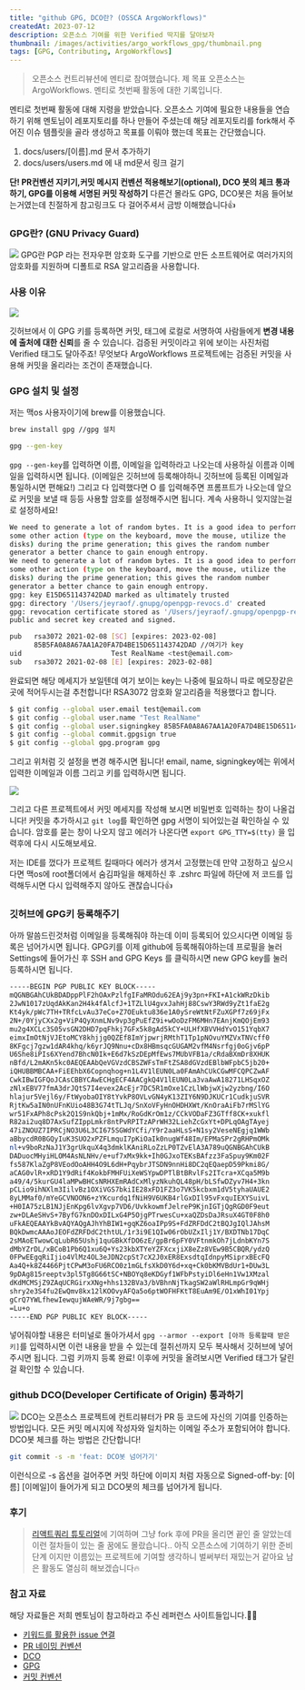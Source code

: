 ```yaml
---
title: "github GPG, DCO란? (OSSCA ArgoWorkflows)"
createdAt: 2023-07-12
description: 오픈소스 기여를 위한 Verified 딱지를 달아보자
thumbnail: /images/activities/argo_workflows_gpg/thumbnail.png
tags: [GPG, Contributing, ArgoWorkflows]
---
```


> 오픈소스 컨트리뷰션에 멘티로 참여했습니다. 제 목표 오픈소스는 ArgoWorkflows.
멘티로 첫번째 활동에 대한 기록입니다.

멘티로 첫번째 활동에 대해 지령을 받았습니다. 오픈소스 기여에 필요한 내용들을 연습하기 위해 멘토님이 레포지토리를 하나 만들어 주셨는데 해당 레포지토리를 fork해서 주어진 이슈 템플릿을 골라 생성하고 목표를 이뤄야 했는데 목표는 간단했습니다.

1. docs/users/[이름].md 문서 추가하기
2. docs/users/users.md 에 내 md문서 링크 걸기

**단! PR컨벤션 지키기,커밋 메시지 컨벤션 적용해보기(optional), DCO 봇의 체크 통과하기, GPG를 이용해 서명된 커밋 작성하기**
다른건 몰라도 GPG, DCO봇은 처음 들어보는거였는데 친절하게 참고링크도 다 걸어주셔서 금방 이해했습니다👍

### GPG란? (GNU Privacy Guard)
![](/images/activities/argo_workflows_gpg/1.png)
GPG란 PGP 라는 전자우편 암호화 도구를 기반으로 만든 소프트웨어로 여러가지의 암호화를 지원하며 디폴트로 RSA 알고리즘을 사용합니다.

### 사용 이유
![](/images/activities/argo_workflows_gpg/2.png)

깃허브에서 이 GPG 키를 등록하면 커밋, 태그에 로컬로 서명하여 사람들에게 **변경 내용에 출처에 대한 신뢰**를 줄 수 있습니다. 검증된 커밋이라고 위에 보이는 사진처럼 Verified 태그도 달아주죠! 무엇보다 ArgoWorkflows 프로젝트에는 검증된 커밋을 사용해 커밋을 올리라는 조건이 존재했습니다.

### GPG 설치 및 설정
저는 맥os 사용자이기에 brew를 이용했습니다.
```bash showLineNumbers
brew install gpg //gpg 설치

gpg --gen-key
```
`gpg --gen-key`를 입력하면 이름, 이메일을 입력하라고 나오는데 사용하실 이름과 이메일을 입력하시면 됩니다. (이메일은 깃허브에 등록해야하니 깃허브에 등록된 이메일과 통일하시면 편해요!) 그리고 다 입력했다면 O 를 입력해주면 프롬프트가 나오는데 앞으로 커밋을 보낼 때 등등 사용할 암호를 설정해주시면 됩니다. 계속 사용하니 잊지않는걸로 설정하세요!
```bash showLineNumbers
We need to generate a lot of random bytes. It is a good idea to perform
some other action (type on the keyboard, move the mouse, utilize the
disks) during the prime generation; this gives the random number
generator a better chance to gain enough entropy.
We need to generate a lot of random bytes. It is a good idea to perform
some other action (type on the keyboard, move the mouse, utilize the
disks) during the prime generation; this gives the random number
generator a better chance to gain enough entropy.
gpg: key E15D651143742DAD marked as ultimately trusted
gpg: directory '/Users/jeyraof/.gnupg/openpgp-revocs.d' created
gpg: revocation certificate stored as '/Users/jeyraof/.gnupg/openpgp-revocs.d/85B5FA0A8A67AA1A20FA7D4BE15D651143742DAD.rev'
public and secret key created and signed.

pub   rsa3072 2021-02-08 [SC] [expires: 2023-02-08]
      85B5FA0A8A67AA1A20FA7D4BE15D651143742DAD //여기가 key
uid                      Test RealName <test@email.com>
sub   rsa3072 2021-02-08 [E] [expires: 2023-02-08]
```
완료되면 해당 메세지가 보일텐데 여기 보이는 key는 나중에 필요하니 따로 메모장같은곳에 적어두시는걸 추천합니다! RSA3072 암호화 알고리즘을 적용했다고 합니다.

```bash showLineNumbers
$ git config --global user.email test@email.com
$ git config --global user.name "Test RealName"
$ git config --global user.signingkey 85B5FA0A8A67AA1A20FA7D4BE15D651143742DAD
$ git config --global commit.gpgsign true
$ git config --global gpg.program gpg
```
그리고 위처럼 깃 설정을 변경 해주시면 됩니다! email, name, signingkey에는 위에서 입력한 이메일과 이름 그리고 키를 입력하시면 됩니다.

![](/images/activities/argo_workflows_gpg/3.png)

그리고 다른 프로젝트에서 커밋 메세지를 작성해 보시면 비밀번호 입력하는 창이 나올겁니다! 커밋을 추가하시고 `git log`를 확인하면 gpg 서명이 되어있는걸 확인하실 수 있습니다.
암호를 묻는 창이 나오지 않고 에러가 나온다면 `export GPG_TTY=$(tty)` 을 입력후에 다시 시도해보세요.

저는 IDE를 껐다가 프로젝트 킬때마다 에러가 생겨서 고정했는데 만약 고정하고 싶으시다면 맥os에 root폴더에서 숨김파일을 해제하신 후 .zshrc 파일에 하단에 저 코드를 입력해두시면 다시 입력해주지 않아도 괜찮습니다👍

### 깃허브에 GPG키 등록해주기
아까 말씀드린것처럼 이메일을 등록해줘야 하는데 이미 등록되어 있으시다면 이메일 등록은 넘어가시면 됩니다.
GPG키를 이제 github에 등록해줘야하는데 프로필을 눌러 Settings에 들어가신 후 SSH and GPG Keys 를 클릭하시면 new GPG key를 눌러 등록하시면 됩니다.


```bash showLineNumbers
-----BEGIN PGP PUBLIC KEY BLOCK-----
mQGNBGAhCUkBDADppPlF2hOAxPzlfgIFaMROdu62EAj9y3pn+FKI+A1ckWRzDkib
2JwN1017zUqdAkKan2H4k4fAlcfJ+1TZLlU4gvxJahHj88CswY3RWd9yZt1faE2g
Kt4yk/pWc7TH+TRfcLvAu37eCo+Z7OEuktu836e1A0ySreWtNtFZuXGPf7z69jFx
2N+/0YjyCXx2g+ViP4QyXnmLNv9vp3gPuEfZ9i+wOoDzFM6MHn7EAnjKmQOjEm93
mu2g4XCLc3S05vsGN2DHD7pqFhkj7GFx5k8gAd5kCY+ULHfXBVVHdYvO151YqbX7
eimxImOtNjVJEtoMCY8khjjg0QZEf8ImYjpwrjRMthT1Tp1pNOvuYMZVxTNVcff0
8KFgcj7gzw1dAR4khq/k6yrJQ9Nnu+cDx8HBmsqcGUGAM2vfM4Nsrfgj0oGjv6pP
U6She8iPIs6XYend7BhcN0Ik+E6d7kSzDEpMfEws7MUbVFB1a/cRdaBXmDr8XHUK
nBfd/L2mAKn5kc0AEQEAAbQeVGVzdCBSZWFsTmFtZSA8dGVzdEBlbWFpbC5jb20+
iQHUBBMBCAA+FiEEhbX6Copnqhog+n1L4V1lEUN0La0FAmAhCUkCGwMFCQPCZwAF
CwkIBwIGFQoJCAsCBBYCAwECHgECF4AACgkQ4V1lEUN0La3vaAwA18271LHSqxOZ
zNlxEBV77fmA3drJQtS7I4evex2AcEjr7DC5R1mOxe1CzLlWbjwXjw2yzbng/I6O
hlajur5Vejl6y/FtWyobaOIY8tYvkP8OVLvGN4yK13ZIY6N9DJKUCr1CudkjuSVR
RjtKw5aIN0nUFnKUio48B3G74tTLJq/SnXoVFyHnOHDHXWt/KnOraAiFb7rMSlYG
wr51FxAPh8cPsk2Q1S9nkQbj+1mMx/RoGdKrOm1z/CCkVODaFZ3GTff8CK+xukfl
R82ai2uq8D7AxSufZIppLmkr8ntPvRPITzAPrWH32LiehZcGxYt+DPLqOAgTAyej
47iZNOUZ7IPRCjNO3U6L3CI675SGWdYCfi/Y9r2aaHLsS+N1sy2VeseNEgjq1WWb
aBbycdR0BGQyIuK3SUO2xPZFLmquI7pKiOaIk0nugWf48Im/EPMaSPr2gRHPmOMk
nl+v9boRzNaJ1Y3grUkquX4q3dmklKAniRLoZzLP0TZvElA3A789uQGNBGAhCUkB
DADuocMHyiHLOM4AsNLNHv/e+uf7xMx9kk+Ih0GJxoTEKsBAfzz3FaSpuy9Km02F
fs587KlaZgP8VEodOoAHH4O9L6dH+PqybrJTSDN9nnHi8DC2qEQaepD59Pkmi8G/
aCAG0vlR+xRD1Y9dRif4KokbFMHFUiXeWSYpwDPTlBtBRvlFs2ITcra+XCqa5M9b
a49/4/5kurGU4laMPwBHCsNRHXEmRAdCxMlyzNkuhQL48pH/bLSfwDZyv7H4+3kn
pCLio9ihNXlm3IilvBz1OXiVGS7bkiIE28xFD1FZ3o7VK5kcbxm1dV5tyhaUAUE2
8yLMMaf0/mYeGCVNOON6+zYKcurdq1fNiH9V6UKB4rlGxDIl95vFxquIEXYSuivL
+H0IA75zLB1NJjEnKpg6lvXgvp7VD6/UvkkowmfJelreP9KjnIGTjQgRGD0F9eut
zw+DLAeSHvS+7ByfG7knDOxDILxG4P5OjgPTrwesCu+xaQZDsDaJRsuX4GT0F8h0
uFkAEQEAAYkBvAQYAQgAJhYhBIW1+gqKZ6oaIPp9S+FdZRFDdC2tBQJgIQlJAhsM
BQkDwmcAAAoJEOFdZRFDdC2thtUL/1r3i9E1QIw06rObUZxIlj1Y/BXDTNb17DqC
2sMAoETwowCqLubR65Ushj1quGBkXfDO6zE/gpBr6pFY0VFtnmkOh7jLdnbKYn7S
dMbYZrDL/xBCoB1Pb6Q1xu6Q+Ys23kbXTYeYZFXcxjiX8eZz8VEw9B5CBQR/ydzQ
0FPwEEgqRiIjio4VlMz4OL3eJDN2cpSt7cX2J0xER8ExsdtqIdnpyMSiprxBEcFQ
Aa4Q+k8Z4466PjtCPwM3oFU6RCO0z1mGLfsXkD0Y6d+xq+Ck0bKMVBdUr1+DUw3L
9pDAg815reeptv3pl5Tg8G66tSC+NBOYq8eKDGyf1WFbPstyiDl6eHn1Vw1XMzal
dKdMCMSjZ9ZAqUCRGirxXNg+hhs132BVa3/bVBhnNjTkagSW2aWlRHLmpGr9qWHj
shry2e3S4fu2EwQmv8kx12lKOOvyAFQa5o6ptWOFHFKtT8EuAm9E/O1xWhI01Ypj
gCrQ7YWLfhewIewqujWAeWR/9j7gbg==
=Lu+o
-----END PGP PUBLIC KEY BLOCK-----
```
넣어줘야할 내용은 터미널로 돌아가셔서 `gpg --armor --export [아까 등록할때 받은 키]`를 입력하시면 이런 내용을 받을 수 있는데 절취선까지 모두 복사해서 깃허브에 넣어주시면 됩니다. 그럼 키까지 등록 완료! 이후에 커밋을 올려보시면 Verified 태그가 달린걸 확인할 수 있습니다.

### github DCO(Developer Certificate of Origin) 통과하기
![](/images/activities/argo_workflows_gpg/5.png)
DCO는 오픈소스 프로젝트에 컨트리뷰터가 PR 등 코드에 자신의 기여를 인증하는 방법입니다. 모든 커밋 메시지에 작성자와 일치하는 이메일 주소가 포함되어야 합니다.
DCO봇 체크를 하는 방법은 간단합니다!
```bash showLineNumbers
git commit -s -m 'feat: DCO봇 넘어가기'
```
이런식으로 -s 옵션을 걸어주면 커밋 하단에 이미지 처럼 자동으로 Signed-off-by: [이름] [이메일]이 들어가게 되고 DCO봇의 체크를 넘어가게 됩니다.

### 후기
> [리액트쿼리 튜토리얼](https://github.com/ssi02014/react-query-tutorial)에 기여하며 그냥 fork 후에 PR을 올리면 끝인 줄 알았는데 이런 절차들이 있는 줄 꿈에도 몰랐습니다.. 아직 오픈소스에 기여하기 위한 준비단계 이지만 이름있는 프로젝트에 기여할 생각하니 벌써부터 재밌는거 같아요 남은 활동도 열심히 해보겠습니다🔥

### 참고 자료
해당 자료들은 저희 멘토님이 참고하라고 주신 레퍼런스 사이트들입니다.🙇‍♂️
- [키워드를 활용한 issue 연결](https://docs.github.com/ko/issues/tracking-your-work-with-issues/linking-a-pull-request-to-an-issue#linking-a-pull-request-to-an-issue-using-a-keyword)
- [PR 네이밍 컨벤션](https://flank.github.io/flank/pr_titles/)
- [DCO](https://github.com/apps/dco)
- [GPG](https://www.44bits.io/ko/post/add-signing-key-to-git-commit-by-gpg)
- [커밋 컨벤션](https://www.conventionalcommits.org/en/v1.0.0/)
